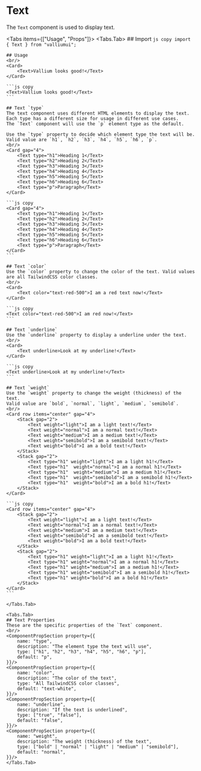 # Text

The `Text` component is used to display text.

<Tabs items={["Usage", "Props"]}>
    <Tabs.Tab>
    ## Import
    ```js copy
    import { Text } from "valliumui";
    ```

    ## Usage
    <br/>
    <Card>
        <Text>Vallium looks good!</Text>
    </Card>

    ```js copy
    <Text>Vallium looks good!</Text>
    ```

    ## Text `type`
    The text component uses different HTML elements to display the text.
    Each type has a different size for usage in different use cases.
    The `Text` component will use the `p` element type as the default. 

    Use the `type` property to decide which element type the text will be.
    Valid value are `h1`, `h2`, `h3`, `h4`, `h5`, `h6`, `p`.
    <br/>
    <Card gap="4">
        <Text type="h1">Heading 1</Text>
        <Text type="h2">Heading 2</Text>
        <Text type="h3">Heading 3</Text>
        <Text type="h4">Heading 4</Text>
        <Text type="h5">Heading 5</Text>
        <Text type="h6">Heading 6</Text>
        <Text type="p">Paragraph</Text>
    </Card>

    ```js copy
    <Card gap="4">
        <Text type="h1">Heading 1</Text>
        <Text type="h2">Heading 2</Text>
        <Text type="h3">Heading 3</Text>
        <Text type="h4">Heading 4</Text>
        <Text type="h5">Heading 5</Text>
        <Text type="h6">Heading 6</Text>
        <Text type="p">Paragraph</Text>
    </Card>
    ```

    ## Text `color`
    Use the `color` property to change the color of the text. Valid values are all TailwindCSS color classes.
    <br/>
    <Card>
        <Text color="text-red-500">I am a red text now!</Text>
    </Card>

    ```js copy
    <Text color="text-red-500">I am red now!</Text>
    ```

    ## Text `underline`
    Use the `underline` property to display a underline under the text.
    <br/>
    <Card>
        <Text underline>Look at my underline!</Text>
    </Card>

    ```js copy
    <Text underline>Look at my underline!</Text>
    ```

    ## Text `weight`
    Use the `weight` property to change the weight (thickness) of the text.
    Valid value are `bold`, `normal`, `light`, `medium`, `semibold`.
    <br/>
    <Card row items="center" gap="4">
        <Stack gap="2">
            <Text weight="light">I am a light text!</Text>
            <Text weight="normal">I am a normal text!</Text>
            <Text weight="medium">I am a medium text!</Text>
            <Text weight="semibold">I am a semibold text!</Text>
            <Text weight="bold">I am a bold text!</Text>
        </Stack>
        <Stack gap="2">
            <Text type="h1" weight="light">I am a light h1!</Text>
            <Text type="h1"  weight="normal">I am a normal h1!</Text>
            <Text type="h1"  weight="medium">I am a medium h1!</Text>
            <Text type="h1"  weight="semibold">I am a semibold h1!</Text>
            <Text type="h1"  weight="bold">I am a bold h1!</Text>
        </Stack>
    </Card>

    ```js copy
    <Card row items="center" gap="4">
        <Stack gap="2">
            <Text weight="light">I am a light text!</Text>
            <Text weight="normal">I am a normal text!</Text>
            <Text weight="medium">I am a medium text!</Text>
            <Text weight="semibold">I am a semibold text!</Text>
            <Text weight="bold">I am a bold text!</Text>
        </Stack>
        <Stack gap="2">
            <Text type="h1" weight="light">I am a light h1!</Text>
            <Text type="h1" weight="normal">I am a normal h1!</Text>
            <Text type="h1" weight="medium">I am a medium h1!</Text>
            <Text type="h1" weight="semibold">I am a semibold h1!</Text>
            <Text type="h1" weight="bold">I am a bold h1!</Text>
        </Stack>
    </Card>
    ```

    </Tabs.Tab>

    <Tabs.Tab>
    ## Text Properties
    These are the specific properties of the `Text` component.
    <br/>
    <ComponentPropSection property={{
        name: "type",
        description: "The element type the text will use",
        type: ["h1", "h2", "h3", "h4", "h5", "h6", "p"],
        default: "p",
    }}/>
    <ComponentPropSection property={{
        name: "color",
        description: "The color of the text",
        type: "All TailwindCSS color classes",
        default: "text-white",
    }}/>
    <ComponentPropSection property={{
        name: "underline",
        description: "If the text is underlined",
        type: ["true", "false"],
        default: "false",
    }}/>
    <ComponentPropSection property={{
        name: "weight",
        description: "The weight (thickness) of the text",
        type: ["bold" | "normal" | "light" | "medium" | "semibold"],
        default: "normal",
    }}/>
    </Tabs.Tab>
</Tabs>